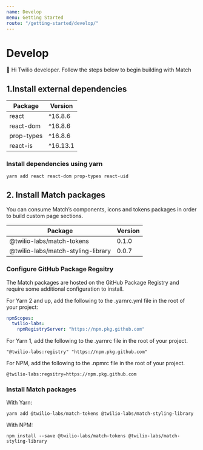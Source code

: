```yaml
---
name: Develop
menu: Getting Started
route: "/getting-started/develop/"
---
```


# Develop

👋 Hi Twilio developer. Follow the steps below to begin building with Match

## 1.Install external dependencies

| Package    | Version  |
| ---------- | -------- |
| react      | ^16.8.6  |
| react-dom  | ^16.8.6  |
| prop-types | ^16.8.6  |
| react-is   | ^16.13.1 |

### Install dependencies using yarn

```shell
yarn add react react-dom prop-types react-uid
```

## 2. Install Match packages

You can consume Match’s components, icons and tokens packages in order to build custom page sections.

| Package                            | Version |
| ---------------------------------- | ------- |
| @twilio-labs/match-tokens          | 0.1.0   |
| @twilio-labs/match-styling-library | 0.0.7   |

### Configure GitHub Package Regsitry

The Match packages are hosted on the GitHub Package Registry and require some additional configuration to install.

For Yarn 2 and up, add the following to the .yarnrc.yml file in the root of your project:

```yaml
npmScopes:
  twilio-labs:
    npmRegistryServer: "https://npm.pkg.github.com"
```

For Yarn 1, add the following to the .yarnrc file in the root of your project.

```
"@twilio-labs:registry" "https://npm.pkg.github.com"
```

For NPM, add the following to the .npmrc file in the root of your project.

```
@twilio-labs:regsitry=https://npm.pkg.github.com
```

### Install Match packages

With Yarn:

```shell
yarn add @twilio-labs/match-tokens @twilio-labs/match-styling-library
```

With NPM:

```shell
npm install --save @twilio-labs/match-tokens @twilio-labs/match-styling-library
```
